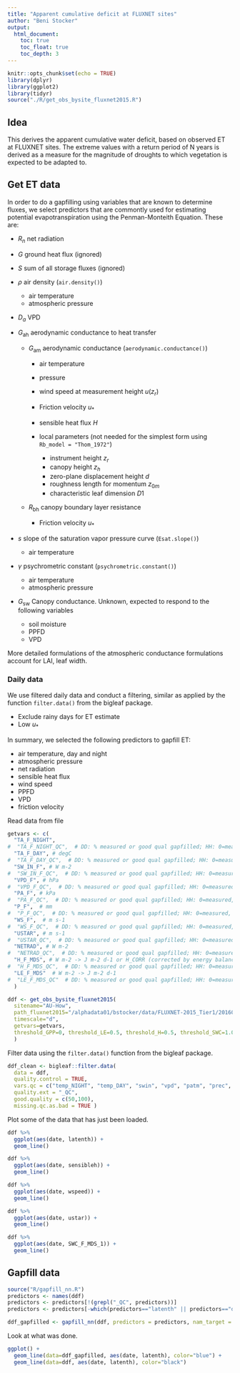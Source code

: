 ```yaml
---
title: "Apparent cumulative deficit at FLUXNET sites"
author: "Beni Stocker"
output: 
  html_document:
    toc: true
    toc_float: true
    toc_depth: 3
---
```


```r
knitr::opts_chunk$set(echo = TRUE)
library(dplyr)
library(ggplot2)
library(tidyr)
source("./R/get_obs_bysite_fluxnet2015.R")
```

## Idea

This derives the apparent cumulative water deficit, based on observed ET at FLUXNET sites. The extreme values with a return period of N years is derived as a measure for the magnitude of droughts to which vegetation is expected to be adapted to. 

## Get ET data

In order to do a gapfilling using variables that are known to determine fluxes, we select predictors that are commontly used for estimating potential evapotranspiration using the Penman-Monteith Equation. These are:

- $R_n$ net radiation
- $G$ ground heat flux (ignored)
- $S$ sum of all storage fluxes (ignored)
- $\rho$ air density (`air.density()`)

  - air temperature
  - atmospheric pressure

- $D_a$ VPD
- $G_\text{ah}$ aerodynamic conductance to heat transfer

  - $G_\text{am}$ aerodynamic conductance (`aerodynamic.conductance()`)
  
    - air temperature
    - pressure
    - wind speed at measurement height $u(z_r)$
    - Friction velocity $u_\ast$
    - sensible heat flux $H$
    - local parameters (not needed for the simplest form using `Rb_model = "Thom_1972"`)
    
      - instrument height $z_r$
      - canopy height $z_h$
      - zero-plane displacement height $d$
      - roughness length for momentum $z_{0m}$
      - characteristic leaf dimension $D1$
      
  - $R_\text{bh}$ canopy boundary layer resistance
  
    - Friction velocity $u_\ast$

- $s$ slope of the saturation vapor pressure curve (`Esat.slope()`)

  - air temperature

- $\gamma$ psychrometric constant (`psychrometric.constant()`)

  - air temperature
  - atmospheric pressure
  
- $G_\text{sw}$ Canopy conductance. Unknown, expected to respond to the following variables

  - soil moisture
  - PPFD
  - VPD
  
More detailed formulations of the atmospheric conductance formulations account for LAI, leaf width. 

### Daily data

We use filtered daily data and conduct a filtering, similar as applied by the function `filter.data()` from the bigleaf package. 

- Exclude rainy days for ET estimate
- Low $u_\ast$

In summary, we selected the following predictors to gapfill ET:

- air temperature, day and night
- atmospheric pressure
- net radiation
- sensible heat flux
- wind speed
- PPFD
- VPD
- friction velocity

Read data from file
```r
getvars <- c( 
  "TA_F_NIGHT", 
#  "TA_F_NIGHT_QC",  # DD: % measured or good qual gapfilled; HH: 0=measured, 1=good qual gapfill, 2=medium, 3=poor
  "TA_F_DAY", # degC
#  "TA_F_DAY_QC",  # DD: % measured or good qual gapfilled; HH: 0=measured, 1=good qual gapfill, 2=medium, 3=poor
  "SW_IN_F", # W m-2
#  "SW_IN_F_QC",  # DD: % measured or good qual gapfilled; HH: 0=measured, 1=good qual gapfill, 2=medium, 3=poor
  "VPD_F", # hPa
#  "VPD_F_QC",  # DD: % measured or good qual gapfilled; HH: 0=measured, 1=good qual gapfill, 2=medium, 3=poor
  "PA_F", # kPa
#  "PA_F_QC",  # DD: % measured or good qual gapfilled; HH: 0=measured, 1=good qual gapfill, 2=medium, 3=poor
  "P_F",  # mm
#  "P_F_QC",  # DD: % measured or good qual gapfilled; HH: 0=measured, 1=good qual gapfill, 2=medium, 3=poor
  "WS_F",  # m s-1
#  "WS_F_QC",  # DD: % measured or good qual gapfilled; HH: 0=measured, 1=good qual gapfill, 2=medium, 3=poor
  "USTAR", # m s-1
#  "USTAR_QC",  # DD: % measured or good qual gapfilled; HH: 0=measured, 1=good qual gapfill, 2=medium, 3=poor
  "NETRAD", # W m-2
#  "NETRAD_QC",  # DD: % measured or good qual gapfilled; HH: 0=measured, 1=good qual gapfill, 2=medium, 3=poor
  "H_F_MDS", # W m-2 -> J m-2 d-1 or H_CORR (corrected by energy balance closure factor)?
#  "H_F_MDS_QC",  # DD: % measured or good qual gapfilled; HH: 0=measured, 1=good qual gapfill, 2=medium, 3=poor
  "LE_F_MDS"  # W m-2 -> J m-2 d-1
#  "LE_F_MDS_QC"  # DD: % measured or good qual gapfilled; HH: 0=measured, 1=good qual gapfill, 2=medium, 3=poor
  )

ddf <- get_obs_bysite_fluxnet2015( 
  sitename="AU-How", 
  path_fluxnet2015="/alphadata01/bstocker/data/FLUXNET-2015_Tier1/20160128/point-scale_none_1d/original/unpacked/", 
  timescale="d", 
  getvars=getvars,
  threshold_GPP=0, threshold_LE=0.5, threshold_H=0.5, threshold_SWC=1.0, threshold_WS=0.3, threshold_USTAR=0.5, threshold_T=0.5
  ) 
```

Filter data using the `filter.data()` function from the bigleaf package.
```r
ddf_clean <- bigleaf::filter.data(
  data = ddf,
  quality.control = TRUE,
  vars.qc = c("temp_NIGHT", "temp_DAY", "swin", "vpd", "patm", "prec", "wspeed", "ustar", "netrad", "sensibleh", "latenth"),
  quality.ext = "_QC",
  good.quality = c(50,100),
  missing.qc.as.bad = TRUE )
```

Plot some of the data that has just been loaded.
```r
ddf %>% 
  ggplot(aes(date, latenth)) +
  geom_line()

ddf %>% 
  ggplot(aes(date, sensibleh)) +
  geom_line()

ddf %>% 
  ggplot(aes(date, wspeed)) +
  geom_line()

ddf %>% 
  ggplot(aes(date, ustar)) +
  geom_line()

ddf %>% 
  ggplot(aes(date, SWC_F_MDS_1)) +
  geom_line()
```


## Gapfill data

```r
source("R/gapfill_nn.R")
predictors <- names(ddf)
predictors <- predictors[!(grepl("_QC", predictors))]
predictors <- predictors[-which(predictors=="latenth" || predictors=="date")]

ddf_gapfilled <- gapfill_nn(ddf, predictors = predictors, nam_target = "latenth", package = "caret")
```

Look at what was done.
```r
ggplot() +
  geom_line(data=ddf_gapfilled, aes(date, latenth), color="blue") +
  geom_line(data=ddf, aes(date, latenth), color="black")
```





















